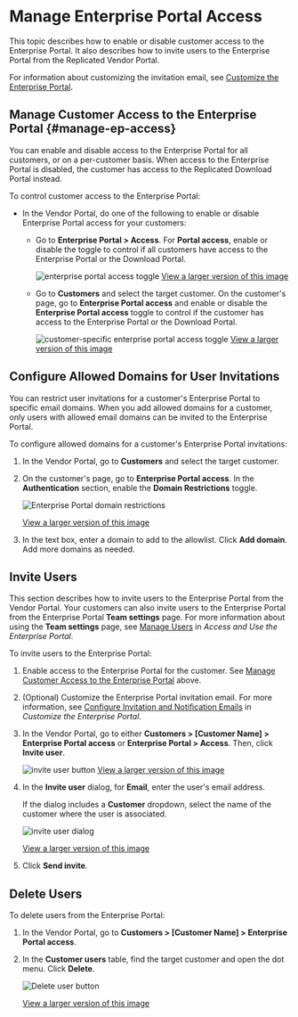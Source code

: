 # Manage Enterprise Portal Access

This topic describes how to enable or disable customer access to the Enterprise Portal. It also describes how to invite users to the Enterprise Portal from the Replicated Vendor Portal.

For information about customizing the invitation email, see [Customize the Enterprise Portal](enterprise-portal-configure).

## Manage Customer Access to the Enterprise Portal {#manage-ep-access}

You can enable and disable access to the Enterprise Portal for all customers, or on a per-customer basis. When access to the Enterprise Portal is disabled, the customer has access to the Replicated Download Portal instead.

To control customer access to the Enterprise Portal:

* In the Vendor Portal, do one of the following to enable or disable Enterprise Portal access for your customers:
   
   * Go to **Enterprise Portal > Access**. For **Portal access**, enable or disable the toggle to control if all customers have access to the Enterprise Portal or the Download Portal.

      ![enterprise portal access toggle](/images/enterprise-portal-access-toggle.png)
      [View a larger version of this image](/images/enterprise-portal-access-toggle.png)
   
   * Go to **Customers** and select the target customer. On the customer's page, go to **Enterprise Portal access** and enable or disable the **Enterprise Portal access** toggle to control if the customer has access to the Enterprise Portal or the Download Portal.

      ![customer-specific enterprise portal access toggle](/images/customer-enterprise-portal-access-toggle.png)
      [View a larger version of this image](/images/customer-enterprise-portal-access-toggle.png)

## Configure Allowed Domains for User Invitations

You can restrict user invitations for a customer's Enterprise Portal to specific email domains. When you add allowed domains for a customer, only users with allowed email domains can be invited to the Enterprise Portal.

To configure allowed domains for a customer's Enterprise Portal invitations:

1. In the Vendor Portal, go to **Customers** and select the target customer.

1. On the customer's page, go to **Enterprise Portal access**. In the **Authentication** section, enable the **Domain Restrictions** toggle.

   ![Enterprise Portal domain restrictions](/images/enterprise-portal-domain-restrictions.png)

   [View a larger version of this image](/images/enterprise-portal-domain-restrictions.png)

1. In the text box, enter a domain to add to the allowlist. Click **Add domain**. Add more domains as needed.

## Invite Users

This section describes how to invite users to the Enterprise Portal from the Vendor Portal. Your customers can also invite users to the Enterprise Portal from the Enterprise Portal **Team settings** page. For more information about using the **Team settings** page, see [Manage Users](enterprise-portal-use#manage-users) in _Access and Use the Enterprise Portal_.

To invite users to the Enterprise Portal:

1. Enable access to the Enterprise Portal for the customer. See [Manage Customer Access to the Enterprise Portal](#manage-ep-access) above.

1. (Optional) Customize the Enterprise Portal invitation email. For more information, see [Configure Invitation and Notification Emails](enterprise-portal-configure#configure-customer-emails) in _Customize the Enterprise Portal_.

1. In the Vendor Portal, go to either **Customers > [Customer Name] > Enterprise Portal access** or **Enterprise Portal > Access**. Then, click **Invite user**.

    ![invite user button](/images/vendor-portal-enterprise-portal-invite-user.png)
    [View a larger version of this image](/images/vendor-portal-enterprise-portal-invite-user.png)

1. In the **Invite user** dialog, for **Email**, enter the user's email address.

    If the dialog includes a **Customer** dropdown, select the name of the customer where the user is associated.

    ![invite user dialog](/images/enterprise-portal-invite-user-dialog.png)
    
    [View a larger version of this image](/images/enterprise-portal-invite-user-dialog.png)

1. Click **Send invite**.

## Delete Users

To delete users from the Enterprise Portal:

1. In the Vendor Portal, go to **Customers > [Customer Name] > Enterprise Portal access**.

1. In the **Customer users** table, find the target customer and open the dot menu. Click **Delete**.

   ![Delete user button](/images/enterprise-portal-delete-user.png)

   [View a larger version of this image](/images/enterprise-portal-delete-user.png)
